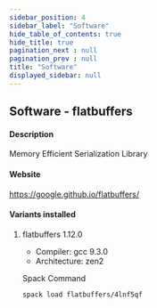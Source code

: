 ```yaml
---
sidebar_position: 4
sidebar_label: "Software"
hide_table_of_contents: true
hide_title: true
pagination_next : null
pagination_prev : null
title: "Software"
displayed_sidebar: null
---
```


## Software - flatbuffers


#### Description
Memory Efficient Serialization Library

#### Website
https://google.github.io/flatbuffers/

#### Variants installed

1. flatbuffers 1.12.0

    - Compiler: gcc 9.3.0
    - Architecture: zen2

    Spack Command
    ```bash
    spack load flatbuffers/4lnf5qf
    ```
